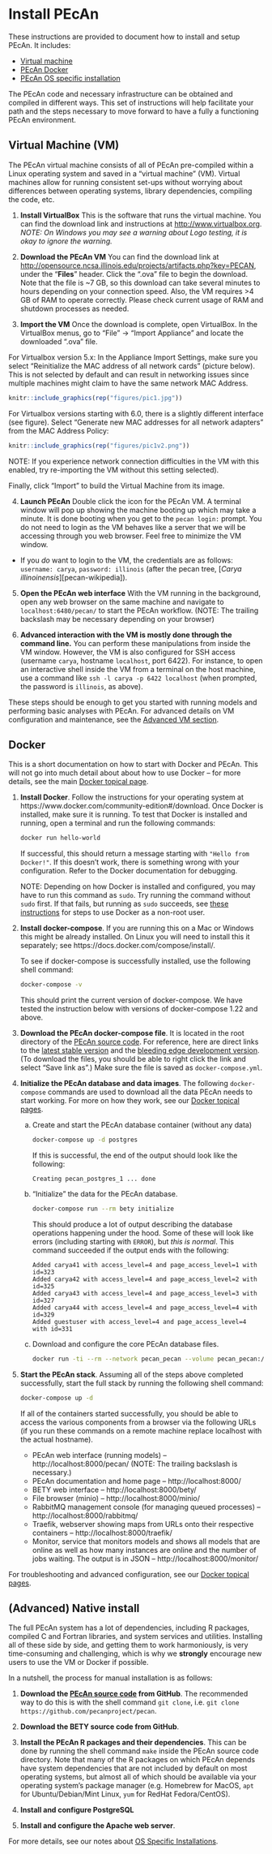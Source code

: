 # Install PEcAn {#pecan-manual-setup}

These instructions are provided to document how to install and setup PEcAn. It includes:

- [Virtual machine](#install-vm)
- [PEcAn Docker](#install-docker)
- [PEcAn OS specific installation](#install-native)

The PEcAn code and necessary infrastructure can be obtained and compiled in different ways.
This set of instructions will help facilitate your path and the steps necessary to move forward to have a fully a functioning PEcAn environment.

## Virtual Machine (VM) {#install-vm}

The PEcAn virtual machine consists of all of PEcAn pre-compiled within a Linux operating system and saved in a "virtual machine" (VM).
Virtual machines allow for running consistent set-ups without worrying about differences between operating systems, library dependencies, compiling the code, etc.

1. **Install VirtualBox** This is the software that runs the virtual machine. You can find the download link and instructions at [http://www.virtualbox.org](http://www.virtualbox.org). *NOTE: On Windows you may see a warning about Logo testing, it is okay to ignore the warning.*
  
2. **Download the PEcAn VM** You can find the download link at [http://opensource.ncsa.illinois.edu/projects/artifacts.php?key=PECAN](http://opensource.ncsa.illinois.edu/projects/artifacts.php?key=PECAN), under the "**Files**" header. Click the ".ova" file to begin the download. Note that the file is ~7 GB, so this download can take several minutes to hours depending on your connection speed. Also, the VM requires >4 GB of RAM to operate correctly. Please check current usage of RAM and shutdown processes as needed.

3. **Import the VM** Once the download is complete, open VirtualBox. In the VirtualBox menus, go to "File" → "Import Appliance" and locate the downloaded ".ova" file. 


For Virtualbox version 5.x: In the Appliance Import Settings, make sure you select "Reinitialize the MAC address of all network cards" (picture below). This is not selected by default and can result in networking issues since multiple machines might claim to have the same network MAC Address. 

```r
knitr::include_graphics(rep("figures/pic1.jpg"))
```

For Virtualbox versions starting with 6.0, there is a slightly different interface (see figure). Select "Generate new MAC addresses for all network adapters" from the MAC Address Policy:
  
```r
knitr::include_graphics(rep("figures/pic1v2.png"))
```

NOTE: If you experience network connection difficulties in the VM with this enabled, try re-importing the VM without this setting selected). 

Finally, click "Import" to build the Virtual Machine from its image.

4. **Launch PEcAn** Double click the icon for the PEcAn VM. A terminal window will pop up showing the machine booting up which may take a minute. It is done booting when you get to the `pecan login:` prompt. You do not need to login as the VM behaves like a server that we will be accessing through you web browser. Feel free to minimize the VM window.

* If you _do_ want to login to the VM, the credentials are as follows: `username: carya`, `password: illinois` (after the pecan tree, [_Carya illinoinensis_][pecan-wikipedia]).

5. **Open the PEcAn web interface** With the VM running in the background, open any web browser on the same machine and navigate to `localhost:6480/pecan/` to start the PEcAn workflow. (NOTE: The trailing backslash may be necessary depending on your browser)

6. **Advanced interaction with the VM is mostly done through the command line.** You can perform these manipulations from inside the VM window. However, the VM is also configured for SSH access (username `carya`, hostname `localhost`, port 6422). For instance, to open an interactive shell inside the VM from a terminal on the host machine, use a command like `ssh -l carya -p 6422 localhost` (when prompted, the password is `illinois`, as above).

These steps should be enough to get you started with running models and performing basic analyses with PEcAn.
For advanced details on VM configuration and maintenance, see the [Advanced VM section](#working-with-vm).


## Docker {#install-docker}

This is a short documentation on how to start with Docker and PEcAn.
This will not go into much detail about about how to use Docker -- for more details, see the main [Docker topical page](#docker-intro).

1. **Install Docker**. Follow the instructions for your operating system at https://www.docker.com/community-edition#/download.
    Once Docker is installed, make sure it is running.
    To test that Docker is installed and running, open a terminal and run the following commands:

    ```bash
    docker run hello-world
    ```

    If successful, this should return a message starting with `"Hello from Docker!"`.
    If this doesn't work, there is something wrong with your configuration.
    Refer to the Docker documentation for debugging.

    NOTE: Depending on how Docker is installed and configured, you may have to run this command as `sudo`.
    Try running the command without `sudo` first.
    If that fails, but running as `sudo` succeeds, see [these instructions](https://docs.docker.com/install/linux/linux-postinstall/) for steps to use Docker as a non-root user.
   
2. **Install docker-compose**. If you are running this on a Mac or Windows this might be already installed. On Linux you will need to install this it separately; see https://docs.docker.com/compose/install/.

    To see if docker-compose is successfully installed, use the following shell command:

    ```bash
    docker-compose -v
    ```

    This should print the current version of docker-compose. We have tested the instruction below with versions of docker-compose 1.22 and above.
   
3. **Download the PEcAn docker-compose file**. It is located in the root directory of the [PEcAn source code](https://github.com/pecanproject/pecan). For reference, here are direct links to the [latest stable version](https://raw.githubusercontent.com/PecanProject/pecan/master/docker-compose.yml) and the [bleeding edge development version](https://raw.githubusercontent.com/PecanProject/pecan/master/docker-compose.yml). (To download the files, you should be able to right click the link and select "Save link as".) Make sure the file is saved as `docker-compose.yml`.

4. **Initialize the PEcAn database and data images**. The following `docker-compose` commands are used to download all the data PEcAn needs to start working. For more on how they work, see our [Docker topical pages](#pecan-docker-quickstart-init).

    a. Create and start the PEcAn database container (without any data)

        ```bash
        docker-compose up -d postgres
        ```
        
        If this is successful, the end of the output should look like the following:
        
        ```
        Creating pecan_postgres_1 ... done
        ```
    
    b. "Initialize" the data for the PEcAn database.

        ```bash
        docker-compose run --rm bety initialize
        ```
        
        This should produce a lot of output describing the database operations happening under the hood.
        Some of these will look like errors (including starting with `ERROR`), but _this is normal_.
        This command succeeded if the output ends with the following:
        
        ```
        Added carya41 with access_level=4 and page_access_level=1 with id=323
        Added carya42 with access_level=4 and page_access_level=2 with id=325
        Added carya43 with access_level=4 and page_access_level=3 with id=327
        Added carya44 with access_level=4 and page_access_level=4 with id=329
        Added guestuser with access_level=4 and page_access_level=4 with id=331
        ```

    c. Download and configure the core PEcAn database files.
    
        ```bash
        docker run -ti --rm --network pecan_pecan --volume pecan_pecan:/data --env FQDN=docker pecan/data:develop
        ```
5. **Start the PEcAn stack**. Assuming all of the steps above completed successfully, start the full stack by running the following shell command:

    ```bash
    docker-compose up -d
    ```
    
    If all of the containers started successfully, you should be able to access the various components from a browser via the following URLs (if you run these commands on a remote machine replace localhost with the actual hostname).

    - PEcAn web interface (running models) -- http://localhost:8000/pecan/ (NOTE: The trailing backslash is necessary.)
    - PEcAn documentation and home page -- http://localhost:8000/
    - BETY web interface -- http://localhost:8000/bety/
    - File browser (minio) -- http://localhost:8000/minio/
    - RabbitMQ management console (for managing queued processes) -- http://localhost:8000/rabbitmq/
    - Traefik, webserver showing maps from URLs onto their respective containers -- http://localhost:8000/traefik/
    - Monitor, service that monitors models and shows all models that are online as well as how many instances are online and the number of jobs waiting. The output is in JSON -- http://localhost:8000/monitor/
    
For troubleshooting and advanced configuration, see our [Docker topical pages](#docker-index).

## (Advanced) Native install {#install-native}

The full PEcAn system has a lot of dependencies, including R packages, compiled C and Fortran libraries, and system services and utilities.
Installing all of these side by side, and getting them to work harmoniously, is very time-consuming and challenging, which is why we **strongly** encourage new users to use the VM or Docker if possible.

In a nutshell, the process for manual installation is as follows:

1. **Download the [PEcAn source code](https://github.com/pecanproject/pecan) from GitHub**. The recommended way to do this is with the shell command `git clone`, i.e. `git clone https://github.com/pecanproject/pecan`.

2. **Download the BETY source code from GitHub**.

2. **Install the PEcAn R packages and their dependencies**. This can be done by running the shell command `make` inside the PEcAn source code directory. Note that many of the R packages on which PEcAn depends have system dependencies that are not included by default on most operating systems, but almost all of which should be available via your operating system's package manager (e.g. Homebrew for MacOS, `apt` for Ubuntu/Debian/Mint Linux, `yum` for RedHat Fedora/CentOS).

3. **Install and configure PostgreSQL**
4. **Install and configure the Apache web server**.

For more details, see our notes about [OS Specific Installations](#osinstall).
